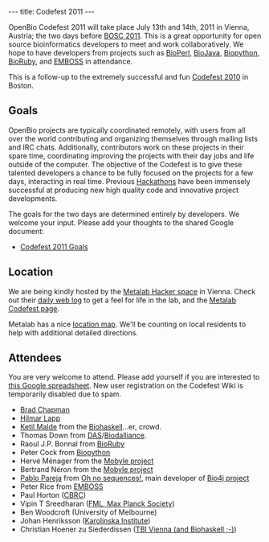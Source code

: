 ---
title: Codefest 2011
---

OpenBio Codefest 2011 will take place July 13th and 14th, 2011 in Vienna, Austria; the two days before [[BOSC 2011]]. This is a great opportunity for open source bioinformatics developers to meet and work collaboratively. We hope to have developers from projects such as [http://bioperl.org BioPerl], [http://www.biojava.org BioJava], [http://biopython.org Biopython], [http://www.bioruby.org BioRuby], and [http://www.emboss.org EMBOSS] in attendance.

This is a follow-up to the extremely successful and fun [[Codefest 2010]] in Boston.

== Goals ==

OpenBio projects are typically coordinated remotely, with users from all over the world contributing and organizing themselves through mailing lists and IRC chats. Additionally, contributors work on these projects in their spare time, coordinating improving the projects with their day jobs and life outside of the computer.
The objective of the Codefest is to give these talented developers a chance to be fully focused on the projects for a few days, interacting in real time. Previous [http://www.open-bio.org/wiki/Hackathon Hackathons] have been immensely successful at producing new high quality code and innovative project developments.

The goals for the two days are determined entirely by developers. We welcome your input. Please add your thoughts to the shared Google document:

* [https://docs.google.com/document/d/1EFe9YszL5Lp5FjZjJLFhWepsto1jhC6oASWcG4Wlnds/edit?hl=en Codefest 2011 Goals]

== Location ==

We are being kindly hosted by the [http://metalab.at/wiki/English Metalab Hacker space] in Vienna. Check out their [http://log.metalab.at/ daily web log] to get a feel for life in the lab, and the [http://metalab.at/wiki/OpenBio_Codefest_2011 Metalab Codefest page].

Metalab has a nice [http://metalab.at/wiki/Lage location map]. We'll be counting on local residents to help with additional detailed directions.

== Attendees ==

You are very welcome to attend. Please add yourself if you are interested to [https://spreadsheets.google.com/ccc?key=0Agxg-o4ZmoZ4dHQxWEV1aW1raFJKbWxrMk80RDZSOVE&hl=en&authkey=CK3mo_4B this Google spreadsheet]. New user registration on the Codefest Wiki is temporarily disabled due to spam.

* [http://bcbio.wordpress.com/ Brad Chapman]
* [[User:Lapp| Hilmar Lapp]]
* [http://blog.malde.org/ Ketil Malde] from the [http://biohaskell.org Biohaskell]...er, crowd.
* Thomas Down from [http://biodas.org/ DAS]/[http://www.biodalliance.org/ Biodalliance].
* Raoul J.P. Bonnal from [http://bioruby.org BioRuby]
* Peter Cock from [http://biopython.org Biopython]
* Hervé Ménager from the [https://projets.pasteur.fr/wiki/mobyle Mobyle project]
* Bertrand Néron from the [https://projets.pasteur.fr/wiki/mobyle Mobyle project]
* [http://about.me/pablopareja Pablo Pareja] from [http://www.ohnosequences.com Oh no sequences!], main developer of  [http://www.bio4j.com Bio4j project]
* Peter Rice from [http://emboss.sf.net EMBOSS]
* Paul Horton ([http://seq.cbrc.jp CBRC])
* Vipin T Sreedharan ([http://galaxy.tuebingen.mpg.de/ FML, Max Planck Society])
* Ben Woodcroft (University of Melbourne)
* Johan Henriksson ([http://www.endrov.net Karolinska Institute])
* Christian Hoener zu Siederdissen ([http://www.tbi.univie.ac.at/~choener/ TBI Vienna (and Biohaskell ;-)])